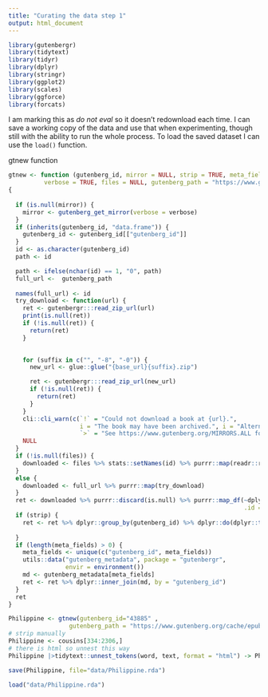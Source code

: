 ```yaml
---
title: "Curating the data step 1"
output: html_document
---
```


```r
library(gutenbergr)
library(tidytext)
library(tidyr)
library(dplyr)
library(stringr)
library(ggplot2)
library(scales)
library(ggforce)
library(forcats)
```

I am marking this as _do not eval_ so it doesn't redownload 
each time. I can save a working copy of the data and use that
when experimenting,  though still with the ability to run the whole
process. To load the saved dataset I can use the `load()` function.

gtnew function 
```r
gtnew <- function (gutenberg_id, mirror = NULL, strip = TRUE, meta_fields = NULL, 
          verbose = TRUE, files = NULL, gutenberg_path = "https://www.gutenberg.org/cache/epub/43885/pg43885-h.zip" ,...) 
{
  
  if (is.null(mirror)) {
    mirror <- gutenberg_get_mirror(verbose = verbose)
  }
  if (inherits(gutenberg_id, "data.frame")) {
    gutenberg_id <- gutenberg_id[["gutenberg_id"]]
  }
  id <- as.character(gutenberg_id)
  path <- id

  path <- ifelse(nchar(id) == 1, "0", path)
  full_url <-  gutenberg_path
 
  names(full_url) <- id
  try_download <- function(url) {
    ret <- gutenbergr:::read_zip_url(url)
    print(is.null(ret))
    if (!is.null(ret)) {
      return(ret)
    }
 

    for (suffix in c("", "-8", "-0")) {
      new_url <- glue::glue("{base_url}{suffix}.zip")

      ret <- gutenbergr:::read_zip_url(new_url)
      if (!is.null(ret)) {
        return(ret)
      }
    }
    cli::cli_warn(c(`!` = "Could not download a book at {url}.", 
                    i = "The book may have been archived.", i = "Alternatively, You may need to select a different mirror.", 
                    `>` = "See https://www.gutenberg.org/MIRRORS.ALL for options."))
    NULL
  }
  if (!is.null(files)) {
    downloaded <- files %>% stats::setNames(id) %>% purrr::map(readr::read_lines)
  }
  else {
    downloaded <- full_url %>% purrr::map(try_download)
  }
  ret <- downloaded %>% purrr::discard(is.null) %>% purrr::map_df(~dplyr::tibble(text = .), 
                                                                  .id = "gutenberg_id") %>% dplyr::mutate(gutenberg_id = as.integer(gutenberg_id))
  if (strip) {
    ret <- ret %>% dplyr::group_by(gutenberg_id) %>% dplyr::do(dplyr::tibble(text = gutenberg_strip(.$text, 
                                                                                                    ...))) %>% dplyr::ungroup()
  }
  if (length(meta_fields) > 0) {
    meta_fields <- unique(c("gutenberg_id", meta_fields))
    utils::data("gutenberg_metadata", package = "gutenbergr", 
                envir = environment())
    md <- gutenberg_metadata[meta_fields]
    ret <- ret %>% dplyr::inner_join(md, by = "gutenberg_id")
  }
  ret
}


```


```r

Philippine <- gtnew(gutenberg_id="43885" ,
                 gutenberg_path = "https://www.gutenberg.org/cache/epub/43885/pg43885-h.zip")
# strip manually 
Philippine <- cousins[334:2306,]
# there is html so unnest this way
Philippine |>tidytext::unnest_tokens(word, text, format = "html") -> Philippine_long

save(Philippine, file="data/Philippine.rda")
```
```r
load("data/Philippine.rda")
```


